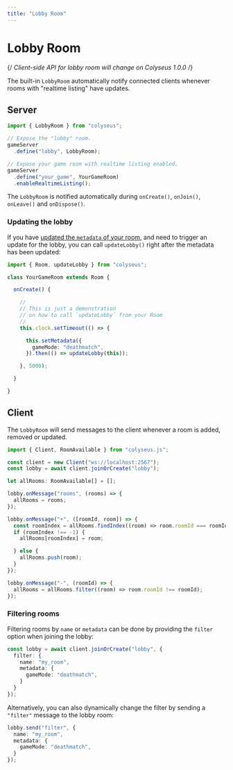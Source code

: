 ```yaml
---
title: "Lobby Room"
---
```


# Lobby Room

{/*<Callout type="warning">
    Client-side API for lobby room will change on Colyseus 1.0.0
</Callout>*/}

The built-in `LobbyRoom` automatically notify connected clients whenever rooms with "realtime listing" have updates.

## Server

```ts filename="server.ts"
import { LobbyRoom } from "colyseus";

// Expose the "lobby" room.
gameServer
  .define("lobby", LobbyRoom);

// Expose your game room with realtime listing enabled.
gameServer
  .define("your_game", YourGameRoom)
  .enableRealtimeListing();
```

The `LobbyRoom` is notified automatically during `onCreate()`, `onJoin()`, `onLeave()` and `onDispose()`.

### Updating the lobby

If you have [updated the `metadata` of your room](/server/room/#setmetadata-metadata), and need to trigger an update for the lobby, you can call `updateLobby()` right after the metadata has been updated:

```ts filename="YourGameRoom.ts"
import { Room, updateLobby } from "colyseus";

class YourGameRoom extends Room {

  onCreate() {

    //
    // This is just a demonstration
    // on how to call `updateLobby` from your Room
    //
    this.clock.setTimeout(() => {

      this.setMetadata({
        gameMode: "deathmatch",
      }).then(() => updateLobby(this));

    }, 5000);

  }

}
```

## Client

The `LobbyRoom` will send messages to the client whenever a room is added, removed or updated.

```ts {8,12,22} filename="client.ts"
import { Client, RoomAvailable } from "colyseus.js";

const client = new Client("ws://localhost:2567");
const lobby = await client.joinOrCreate("lobby");

let allRooms: RoomAvailable[] = [];

lobby.onMessage("rooms", (rooms) => {
  allRooms = rooms;
});

lobby.onMessage("+", ([roomId, room]) => {
  const roomIndex = allRooms.findIndex((room) => room.roomId === roomId);
  if (roomIndex !== -1) {
    allRooms[roomIndex] = room;

  } else {
    allRooms.push(room);
  }
});

lobby.onMessage("-", (roomId) => {
  allRooms = allRooms.filter((room) => room.roomId !== roomId);
});
```

### Filtering rooms

Filtering rooms by `name` or `metadata` can be done by providing the `filter` option when joining the lobby:

```ts {1-6} filename="client.ts"
const lobby = await client.joinOrCreate("lobby", {
  filter: {
    name: "my_room",
    metadata: {
      gameMode: "deathmatch",
    }
  }
});
```

Alternatively, you can also dynamically change the filter by sending a `"filter"` message to the lobby room:

```ts
lobby.send("filter", {
  name: "my_room",
  metadata: {
    gameMode: "deathmatch",
  }
});
```